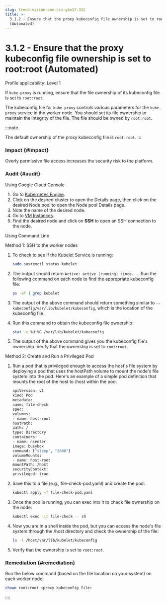 ```yaml
---
slug: trend-vision-one-cis-gke17-312
title: >-
  3.1.2 - Ensure that the proxy kubeconfig file ownership is set to root:root
  (Automated)
---
```

# 3.1.2 - Ensure that the proxy kubeconfig file ownership is set to root:root (Automated)

Profile applicability: Level 1

If `kube-proxy` is running, ensure that the file ownership of its kubeconfig file is set to `root:root`.

The kubeconfig file for `kube-proxy` controls various parameters for the `kube-proxy` service in the worker node. You should set its file ownership to maintain the integrity of the file. The file should be owned by `root:root`.

:::note

The default ownership of the proxy kubeconfig file is `root:root`.
:::

### Impact {#impact}

Overly permissive file access increases the security risk to the platform.

### Audit {#audit}

Using Google Cloud Console

1.  Go to [Kubernetes Engine](https://console.cloud.google.com/kubernetes/list).
2.  Click on the desired cluster to open the Details page, then click on the desired Node pool to open the Node pool Details page.
3.  Note the name of the desired node.
4.  Go to [VM Instances](https://console.cloud.google.com/compute/instances).
5.  Find the desired node and click on **SSH** to open an SSH connection to the node.

Using Command Line

Method 1: SSH to the worker nodes

1.  To check to see if the Kubelet Service is running:

    ```bash
    sudo systemctl status kubelet
    ```

2.  The output should return `Active: active (running) since...`. Run the following command on each node to find the appropriate kubeconfig file:

    ```bash
    ps -ef | grep kubelet
    ```

3.  The output of the above command should return something similar to `--kubeconfig/var/lib/kubelet/kubeconfig`, which is the location of the kubeconfig file.

4.  Run this command to obtain the kubeconfig file ownership:

    ```bash
    stat -c %U:%G /var/lib/kubelet/kubeconfig
    ```

5.  The output of the above command gives you the kubeconfig file's ownership. Verify that the ownership is set to `root:root`.

Method 2: Create and Run a Privileged Pod

1.  Run a pod that is privileged enough to access the host's file system by deploying a pod that uses the hostPath volume to mount the node's file system into the pod. Here's an example of a simple pod definition that mounts the root of the host to /host within the pod:

    ```bash
    apiVersion: v1
    kind: Pod
    metadata:
    name: file-check
    spec:
    volumes:
    - name: host-root
    hostPath:
    path: /
    type: Directory
    containers:
    - name: nsenter
    image: busybox
    command: ["sleep", "3600"]
    volumeMounts:
    - name: host-root
    mountPath: /host
    securityContext:
    privileged: true
    ```

2.  Save this to a file (e.g., file-check-pod.yaml) and create the pod:

    ```bash
    kubectl apply -f file-check-pod.yaml
    ```

3.  Once the pod is running, you can exec into it to check file ownership on the node:

    ```bash
    kubectl exec -it file-check -- sh
    ```

4.  Now you are in a shell inside the pod, but you can access the node's file system through the /host directory and check the ownership of the file:

    ```bash
    ls -l /host/var/lib/kubelet/kubeconfig
    ```

5.  Verify that the ownership is set to `root:root`.

### Remediation {#remediation}

Run the below command (based on the file location on your system) on each worker node:

```bash
chown root:root <proxy kubeconfig file>
```
::::
